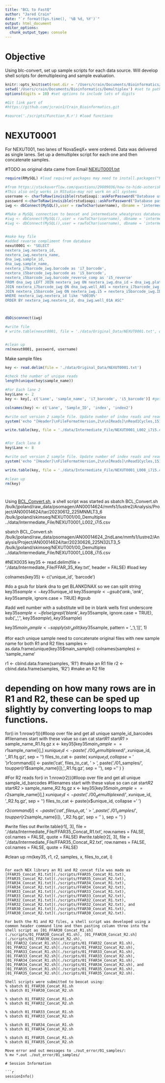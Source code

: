 ```yaml
---
title: "BCL to FastQ"
author: "Jared Crain"
date: "`r format(Sys.time(), '%B %d, %Y')`"
output: html_document
editor_options: 
  chunk_output_type: console
---
```


# Objective

Using blc-convert, set up sample scripts for each data source. Will develop shell scripts for demultiplexing and sample evaluation.

```r
knitr::opts_knit$set(root.dir = '/Users/crain/Documents/Bioinformatics/Demultiplex/') #can set paths but should be set by using Rproj
setwd('/Users/crain/Documents/Bioinformatics/Demultiplex') #set to path
options(digits = 10) #set options to include lots of digits

#Git link part of 
#https://github.com/jcrain1/Crain_Bioinformatics.git

#source('./scripts/Function_R.r') #load functions
```

# NEXUT0001

For NEXUT001, two lanes of NovaSeqX+ were ordered. Data was delivered as single lanes. Set up a demultiplex script for each one and then concatenate samples.

#TODO as original data came from Email [NEXUT0001.txt](./data/Original_Data/NEXUT0001.txt)

```r
require(RMySQL) #load required packages may need to install.packages("RMySQL") dependencies are DBI package as well

#from https://stackoverflow.com/questions/29809036/how-to-hide-asterisk-a-part-of-the-code-in-r get username and password non-human readable (caution this does not encrypt or hide password)
#This also only works in RStudio-may not work on all systems
username <- charToRaw(invisible(rstudioapi::askForPassword("Database username"))) #get username
password <-charToRaw(invisible(rstudioapi::askForPassword("Database password"))) #get password
iwg <- dbConnect(MySQL(),user = rawToChar(username), dbname = 'intermediate_wheatgrass', host = '127.0.0.1', password = rawToChar(password), port = 6306) #run this line to connect to the database

#Make a MySQL connection to beocat and intermediate_wheatgrass database
#iwg <- dbConnect(MySQL(),user = rawToChar(username), dbname = 'intermediate_wheatgrass', host = 'headnode.beocat.ksu.edu', password = rawToChar(password), port = 6306) #run this line to connect to the database  with VPN
#iwg <- dbConnect(MySQL(),user = rawToChar(username), dbname = 'intermediate_wheatgrass', host = '127.0.0.1', password = rawToChar(password), port = 6306) #run this line to connect to the database wihthout VPN after using ssh -L 6306:apate.beocat.ksu.edu:3306 jcrain@headnode.beocat.ksu.edu


#make key file
#added reverse compliment from database
nexut0001 <- "SELECT
nextera_iwg.nextera_id,
nextera_iwg.nextera_name,
dna_iwg.sample_id,
dna_iwg.sample_name,
nextera_i7barcode_iwg.barcode as 'i7_barcode',
nextera_i5barcode_iwg.barcode as 'i5_barcode',
nextera_i5barcode_iwg.barcode_reverse_comp as 'i5_reverse'
FROM dna_iwg LEFT JOIN nextera_iwg ON nextera_iwg.dna_id = dna_iwg.plate_id
JOIN nextera_i7barcode_iwg ON dna_iwg.well_A01 = nextera_i7barcode_iwg.well_A01
JOIN nextera_i5barcode_iwg ON nextera_iwg.i5 = nextera_i5barcode_iwg.ID
WHERE nextera_iwg.nextera_id like '%0030%'
ORDER BY nextera_iwg.nextera_id, dna_iwg.well_01A ASC"



dbDisconnect(iwg)

#write file
# write.table(nexut0001, file = './data/Original_Data/NEXUT0001.txt', quote = FALSE, row.names = FALSE, sep = '\t') #write file out


#clean up
rm(nexut0001, password, username)

```

Make sample files

```r
key <- read.delim(file = './data/Original_Data/NEXUT0001.txt')

#check the number of unique reads
length(unique(key$sample_name))

#For Each lane 2 
key$Lane <- 2
key <- key[, c('Lane', 'sample_name', 'i7_barcode', 'i5_barcode')] #get information for bcl2fastq processing

colnames(key) <- c('Lane', 'Sample_ID', 'index', 'index2')

#write out version 2 sample file. Update number of index reads and reads as necessary. 
system('echo "[Header]\nFileFormatVersion,2\n\n[Reads]\nRead1Cycles,151\nRead2Cycles,151\nIndex1Cycles,10\nIndex2Cycles,10\n\n[BCLConvert_Settings]\nCreateFastqForIndexReads,0\nOverrideCycles,Y151;I8N2;N2I8;Y151\n[BCLConvert_Data]" > ./data/Intermediate_File/NEXUT0001_L002_i7i5.csv')

write.table(key, file = './data/Intermediate_File/NEXUT0001_L002_i7i5.csv', row.names = FALSE, quote = FALSE, append = TRUE, sep = ',') #get a warning message that is okay


#For Each lane 8
key$Lane <- 8

#write out version 2 sample file. Update number of index reads and reads as necessary. 
system('echo "[Header]\nFileFormatVersion,2\n\n[Reads]\nRead1Cycles,151\nRead2Cycles,151\nIndex1Cycles,10\nIndex2Cycles,10\n\n[BCLConvert_Settings]\nCreateFastqForIndexReads,0\nOverrideCycles,Y151;I8N2;N2I8;Y151\n[BCLConvert_Data]" > ./data/Intermediate_File/NEXUT0001_L008_i7i5.csv')

write.table(key, file = './data/Intermediate_File/NEXUT0001_L008_i7i5.csv', row.names = FALSE, quote = FALSE, append = TRUE, sep = ',') #get a warning message that is okay

#clean up
rm(key)




```

Using [BCL_Convert.sh](./scripts/BCL_Convert.sh), a shell script was started as
sbatch BCL_Convert.sh /bulk/jpoland/raw_data/psomagen/AN00014624/mmfs1/lustre2/Analysis/Project/AN00014624/tar/20230612_225MNMLT3_6 /bulk/jpoland/skimseq/NEXUT001/00_Demultiplex ../data/Intermediate_File/NEXUT0001_L002_i7i5.csv

sbatch BCL_Convert.sh /bulk/jpoland/raw_data/psomagen/AN00014624_2ndLane/mmfs1/lustre2/Analysis/Project/AN00014624/tar/20230626_225N32LT3_5 /bulk/jpoland/skimseq/NEXUT001/00_Demultiplex ../data/Intermediate_File/NEXUT0001_L008_i7i5.csv 


#NEX0035
key35 <- read.delim(file = './data/Intermediate_File/FFAR_35_Key.txt', header = FALSE) #load key

colnames(key35) <- c('unique_id', 'barcode')

#do a gsub for blank dna to get BLANKDNAX so we can split string
key35$sample <- key35$unique_id
key35$sample <- gsub('ank_', 'ank', key35$sample, ignore.case = TRUE) #gsub

#add well number with a substitute will be in blank wells first underscore
key35$sample <- ifelse(grepl('blank', key35$sample, ignore.case = TRUE), sub('_', '', key35$sample), key35$sample)

key35$main_sample <- sapply( str_split(key35$sample, pattern = '_'), '[[', 1)

#for each unique sample need to concatenate original files with new sample name for both R1 and R2 files
samples <- as.data.frame(unique(key35$main_sample))
colnames(samples) <- 'sample_name'

r1 <- cbind.data.frame(samples,  'R1') #make an R1 file
r2 <- cbind.data.frame(samples, 'R2') #make an R2 file

# depending on how many rows are in R1 and R2, these can be sped up slightly by converting loops to map functions.
for(i in 1:nrow(r1)){#lloop over file and get all unique sample_id_barcodes
  #filenames start with these value so can cat start*R1* start*R1* > sample_name_R1.fq.gz
  x <- key35[key35$main_sample == r1$sample_name[i],]
  x$unique_id <- paste('./00_demultiplexed/', x$unique_id, '_R1.fq.gz', sep = '')
  files_to_cat <- paste( x$unique_id, collapse = ' ')
  r1$command[i] <- paste('cat ', files_to_cat, ' > ', paste('./01_samples/', toupper(r1$sample_name[i]), '_R1.fq.gz', sep = ''), sep = '' )
  }

#For R2 reads
for(i in 1:nrow(r2)){#lloop over file and get all unique sample_id_barcodes
  #filenames start with these value so can cat start*R2* start*R2* > sample_name_R2.fq.gz
  x <- key35[key35$main_sample == r2$sample_name[i],]
  x$unique_id <- paste('./00_demultiplexed/', x$unique_id, '_R2.fq.gz', sep = '')
  files_to_cat <- paste(x$unique_id, collapse = ' ')
 
  r2$command[i] <- paste('cat ', files_to_cat, ' > ', paste('./01_samples/', toupper(r2$sample_name[i]), '_R2.fq.gz', sep = '' ), sep = '')
}

#write files out
#write.table(r1[, 3], file = './data/Intermediate_File/FFAR35_Concat_R1.txt', row.names = FALSE, col.names = FALSE, quote = FALSE)
#write.table(r2[, 3], file = './data/Intermediate_File/FFAR35_Concat_R2.txt', row.names = FALSE, col.names = FALSE, quote = FALSE)

#clean up
rm(key35, r1, r2, samples, x, files_to_cat, i)

```
 
For each NEX library an R1 and R2 concat file was made as [FFAR35_Concat_R1.txt](./scripts/FFAR35_Concat_R1.txt), [FFAR35_Concat_R2.txt](./scripts/FFAR35_Concat_R2.txt), [FFAR34_Concat_R1.txt](./scripts/FFAR34_Concat_R1.txt), [FFAR34_Concat_R2.txt](./scripts/FFAR34_Concat_R2.txt), [FFAR33_Concat_R1.txt](./scripts/FFAR33_Concat_R1.txt), [FFAR33_Concat_R2.txt](./scripts/FFAR33_Concat_R2.txt), [FFAR32_Concat_R1.txt](./scripts/FFAR32_Concat_R1.txt), [FFAR32_Concat_R2.txt](./scripts/FFAR32_Concat_R2.txt), and [FFAR30_Concat_R1.txt](./scripts/FFAR30_Concat_R1.txt), [FFAR30_Concat_R2.txt](./scripts/FFAR30_Concat_R2.txt).

For both the R1 and R2 files, a shell script was developed using a common header command line and then pasting column three into the shell script as [01_FFAR30_Concat_R1.sh](./scripts/01_FFAR30_Concat_R1.sh), [01_FFAR30_Concat_R2.sh](./scripts/01_FFAR30_Concat_R2.sh), 
[01_FFAR32_Concat_R1.sh](./scripts/01_FFAR32_Concat_R1.sh), [01_FFAR32_Concat_R2.sh](./scripts/01_FFAR32_Concat_R2.sh),
[01_FFAR33_Concat_R1.sh](./scripts/01_FFAR33_Concat_R1.sh), [01_FFAR33_Concat_R2.sh](./scripts/01_FFAR33_Concat_R2.sh),
[01_FFAR34_Concat_R1.sh](./scripts/01_FFAR34_Concat_R1.sh), [01_FFAR34_Concat_R2.sh](./scripts/01_FFAR34_Concat_R2.sh), and
[01_FFAR35_Concat_R1.sh](./scripts/01_FFAR35_Concat_R1.sh), [01_FFAR35_Concat_R2.sh](./scripts/01_FFAR35_Concat_R2.sh).

Shell scripts were submitted to beocat using:
% sbatch 01_FFAR30_Concat_R1.sh 
% sbatch 01_FFAR30_Concat_R2.sh

% sbatch 01_FFAR32_Concat_R1.sh 
% sbatch 01_FFAR32_Concat_R2.sh

% sbatch 01_FFAR33_Concat_R1.sh 
% sbatch 01_FFAR33_Concat_R2.sh

% sbatch 01_FFAR34_Concat_R1.sh 
% sbatch 01_FFAR34_Concat_R2.sh

% sbatch 01_FFAR35_Concat_R1.sh 
% sbatch 01_FFAR35_Concat_R2.sh

Move error and out messages to ./out_error/01_samples/:
% mv *.out ./out_error/01_samples/

# Session Information

```r
sessionInfo()
```